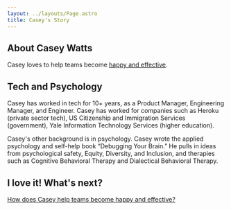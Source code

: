 ```yaml
---
layout: ../layouts/Page.astro
title: Casey's Story
---
```


## About Casey Watts

Casey loves to help teams become [happy and effective](/happy-and-effective).

## Tech and Psychology

Casey has worked in tech for 10+ years, as a Product Manager, Engineering Manager, and Engineer. Casey has worked for companies such as Heroku (private sector tech), US Citizenship and Immigration Services (government), Yale Information Technology Services (higher education).

Casey's other background is in psychology. Casey wrote the applied psychology and self-help book “Debugging Your Brain.” He pulls in ideas from psychological safety, Equity, Diversity, and Inclusion, and therapies such as Cognitive Behavioral Therapy and Dialectical Behavioral Therapy.

## I love it! What's next?

<a class="button-link block" href="https://happyandeffective.com">
  How does Casey help teams become happy and effective?
</a>
